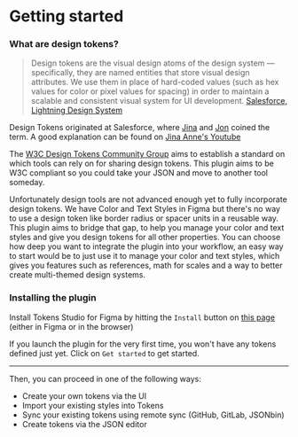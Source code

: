 # Getting started

### What are design tokens?
> Design tokens are the visual design atoms of the design system — specifically, they are named entities that store visual design attributes. We use them in place of hard-coded values (such as hex values for color or pixel values for spacing) in order to maintain a scalable and consistent visual system for UI development.
[Salesforce, Lightning Design System](https://www.lightningdesignsystem.com/design-tokens/)

Design Tokens originated at Salesforce, where [Jina](https://twitter.com/jina) and [Jon](https://twitter.com/jonnyl) coined the term. A good explanation can be found on [Jina Anne's Youtube](https://www.youtube.com/watch?v=q5qIowMyVt8)

The [W3C Design Tokens Community Group](https://github.com/design-tokens/community-group) aims to establish a standard on which tools can rely on for sharing design tokens. This plugin aims to be W3C compliant so you could take your JSON and move to another tool someday.

Unfortunately design tools are not advanced enough yet to fully incorporate design tokens. We have Color and Text Styles in Figma but there's no way to use a design token like border radius or spacer units in a reusable way. This plugin aims to bridge that gap, to help you manage your color and text styles and give you design tokens for all other properties. You can choose how deep you want to integrate the plugin into your workflow, an easy way to start would be to just use it to manage your color and text styles, which gives you features such as references, math for scales and a way to better create multi-themed design systems.

### Installing the plugin

Install Tokens Studio for Figma by hitting the `Install` button on [this page](https://www.figma.com/community/plugin/843461159747178978/Figma-Tokens) (either in Figma or in the browser)

If you launch the plugin for the very first time, you won't have any tokens defined just yet. Click on `Get started` to get started.

---



<ReactPlayer
  muted
  width="100%"
  height="auto"
  loop
  playing
  controls
  url="/getting-started.mp4"
/>


Then, you can proceed in one of the following ways:

- Create your own tokens via the UI
- Import your existing styles into Tokens
- Sync your existing tokens using remote sync (GitHub, GitLab, JSONbin)
- Create tokens via the JSON editor
